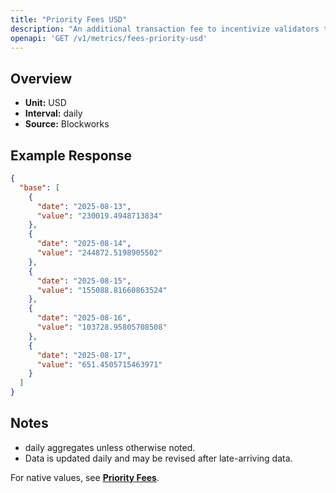 ```yaml
---
title: "Priority Fees USD"
description: "An additional transaction fee to incentivize validators to prioritize and execute transactions."
openapi: 'GET /v1/metrics/fees-priority-usd'
---
```


## Overview

- **Unit:** USD
- **Interval:** daily
- **Source:** Blockworks

## Example Response

```json
{
  "base": [
    {
      "date": "2025-08-13",
      "value": "230019.4948713834"
    },
    {
      "date": "2025-08-14",
      "value": "244872.5198905502"
    },
    {
      "date": "2025-08-15",
      "value": "155088.81660863524"
    },
    {
      "date": "2025-08-16",
      "value": "103728.95805708508"
    },
    {
      "date": "2025-08-17",
      "value": "651.4505715463971"
    }
  ]
}
```

## Notes
- daily aggregates unless otherwise noted.
- Data is updated daily and may be revised after late-arriving data.


<Note>For native values, see **[Priority Fees](./fees-priority)**.</Note>